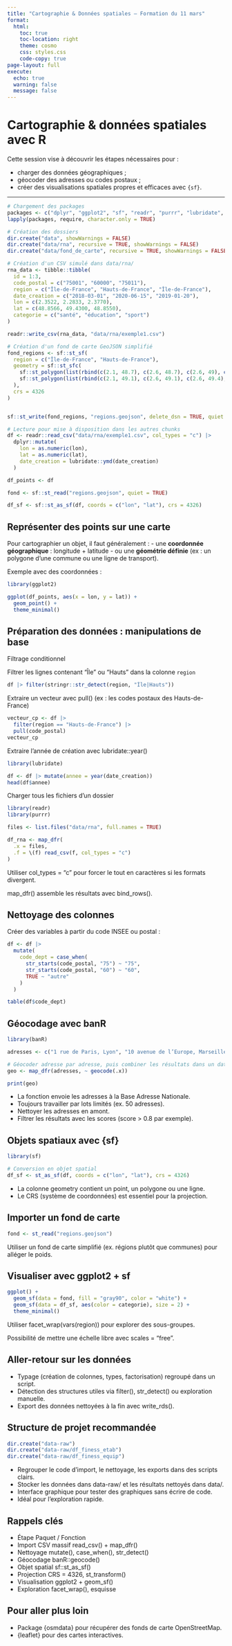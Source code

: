 ```yaml
---
title: "Cartographie & Données spatiales — Formation du 11 mars"
format:
  html:
    toc: true
    toc-location: right
    theme: cosmo
    css: styles.css
    code-copy: true
page-layout: full
execute:
  echo: true
  warning: false
  message: false
---
```





# Cartographie & données spatiales avec R

Cette session vise à découvrir les étapes nécessaires pour :

- charger des données géographiques ;
- géocoder des adresses ou codes postaux ;
- créer des visualisations spatiales propres et efficaces avec `{sf}`.

---


```r
# Chargement des packages
packages <- c("dplyr", "ggplot2", "sf", "readr", "purrr", "lubridate", "stringr")
lapply(packages, require, character.only = TRUE)

# Création des dossiers
dir.create("data", showWarnings = FALSE)
dir.create("data/rna", recursive = TRUE, showWarnings = FALSE)
dir.create("data/fond_de_carte", recursive = TRUE, showWarnings = FALSE)

# Création d'un CSV simulé dans data/rna/
rna_data <- tibble::tibble(
  id = 1:3,
  code_postal = c("75001", "60000", "75011"),
  region = c("Île-de-France", "Hauts-de-France", "Île-de-France"),
  date_creation = c("2018-03-01", "2020-06-15", "2019-01-20"),
  lon = c(2.3522, 2.2833, 2.3770),
  lat = c(48.8566, 49.4300, 48.8550),
  categorie = c("santé", "éducation", "sport")
)

readr::write_csv(rna_data, "data/rna/exemple1.csv")

# Création d'un fond de carte GeoJSON simplifié
fond_regions <- sf::st_sf(
  region = c("Île-de-France", "Hauts-de-France"),
  geometry = sf::st_sfc(
    sf::st_polygon(list(rbind(c(2.1, 48.7), c(2.6, 48.7), c(2.6, 49), c(2.1, 49), c(2.1, 48.7)))),
    sf::st_polygon(list(rbind(c(2.1, 49.1), c(2.6, 49.1), c(2.6, 49.4), c(2.1, 49.4), c(2.1, 49.1))))
  ),
  crs = 4326
)


sf::st_write(fond_regions, "regions.geojson", delete_dsn = TRUE, quiet = TRUE)

# Lecture pour mise à disposition dans les autres chunks
df <- readr::read_csv("data/rna/exemple1.csv", col_types = "c") |>
  dplyr::mutate(
    lon = as.numeric(lon),
    lat = as.numeric(lat),
    date_creation = lubridate::ymd(date_creation)
  )

df_points <- df

fond <- sf::st_read("regions.geojson", quiet = TRUE)

df_sf <- sf::st_as_sf(df, coords = c("lon", "lat"), crs = 4326)
```

## Représenter des points sur une carte

Pour cartographier un objet, il faut généralement :
- une **coordonnée géographique** : longitude + latitude
- ou une **géométrie définie** (ex : un polygone d'une commune ou une ligne de transport).

Exemple avec des coordonnées :

```r
library(ggplot2)

ggplot(df_points, aes(x = lon, y = lat)) +
  geom_point() +
  theme_minimal()

```


## Préparation des données : manipulations de base
Filtrage conditionnel


Filtrer les lignes contenant "Île" ou "Hauts" dans la colonne `region`

```r

df |> filter(stringr::str_detect(region, "Île|Hauts"))
```

Extraire un vecteur avec pull() (ex : les codes postaux des Hauts-de-France)
```r

vecteur_cp <- df |> 
  filter(region == "Hauts-de-France") |> 
  pull(code_postal)
vecteur_cp

```

Extraire l’année de création avec lubridate::year()

```r
library(lubridate)

df <- df |> mutate(annee = year(date_creation))
head(df$annee)
```
Charger tous les fichiers d’un dossier


```r
library(readr)
library(purrr)

files <- list.files("data/rna", full.names = TRUE)

df_rna <- map_dfr(
  .x = files,
  .f = \(f) read_csv(f, col_types = "c")
)
```


Utiliser col_types = "c" pour forcer le tout en caractères si les formats divergent.

map_dfr() assemble les résultats avec bind_rows().

## Nettoyage des colonnes
Créer des variables à partir du code INSEE ou postal :

```r
df <- df |>
  mutate(
    code_dept = case_when(
      str_starts(code_postal, "75") ~ "75",
      str_starts(code_postal, "60") ~ "60",
      TRUE ~ "autre"
    )
  )

table(df$code_dept)

```


## Géocodage avec banR

```r
library(banR)

adresses <- c("1 rue de Paris, Lyon", "10 avenue de l’Europe, Marseille")

# Géocoder adresse par adresse, puis combiner les résultats dans un data frame
geo <- map_dfr(adresses, ~ geocode(.x))

print(geo)

```


- La fonction envoie les adresses à la Base Adresse Nationale.
- Toujours travailler par lots limités (ex. 50 adresses).
- Nettoyer les adresses en amont.
- Filtrer les résultats avec les scores (score > 0.8 par exemple).

## Objets spatiaux avec {sf}

```r
library(sf)

# Conversion en objet spatial
df_sf <- st_as_sf(df, coords = c("lon", "lat"), crs = 4326)


```

- La colonne geometry contient un point, un polygone ou une ligne.
- Le CRS (système de coordonnées) est essentiel pour la projection.

## Importer un fond de carte

```r
fond <- st_read("regions.geojson")
```

Utiliser un fond de carte simplifié (ex. régions plutôt que communes) pour alléger le poids.

## Visualiser avec ggplot2 + sf

```r
ggplot() +
  geom_sf(data = fond, fill = "gray90", color = "white") +
  geom_sf(data = df_sf, aes(color = categorie), size = 2) +
  theme_minimal()
```

Utiliser facet_wrap(vars(region)) pour explorer des sous-groupes.

Possibilité de mettre une échelle libre avec scales = "free".

## Aller-retour sur les données
- Typage (création de colonnes, types, factorisation) regroupé dans un script.
- Détection des structures utiles via filter(), str_detect() ou exploration manuelle.
- Export des données nettoyées à la fin avec write_rds().

## Structure de projet recommandée
```r
dir.create("data-raw")
dir.create("data-raw/df_finess_etab")
dir.create("data-raw/df_finess_equip")
```

- Regrouper le code d'import, le nettoyage, les exports dans des scripts clairs.
- Stocker les données dans data-raw/ et les résultats nettoyés dans data/.
- Interface graphique pour tester des graphiques sans écrire de code.
- Idéal pour l’exploration rapide.

## Rappels clés
- Étape	Paquet / Fonction
- Import CSV massif	read_csv() + map_dfr()
- Nettoyage	mutate(), case_when(), str_detect()
- Géocodage	banR::geocode()
- Objet spatial	sf::st_as_sf()
- Projection	CRS = 4326, st_transform()
- Visualisation	ggplot2 + geom_sf()
- Exploration	facet_wrap(), esquisse

## Pour aller plus loin
- Package {osmdata} pour récupérer des fonds de carte OpenStreetMap.
- {leaflet} pour des cartes interactives.




